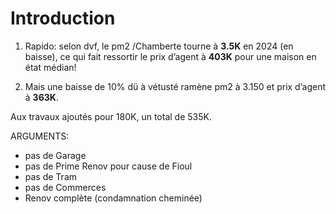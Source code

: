 # Introduction

1. Rapido: selon dvf, le pm2 /Chamberte tourne à **3.5K** en 2024 (en baisse), ce qui fait ressortir le prix d'agent à **403K** pour une maison en état médian!

2. Mais une baisse de 10% dü à vétusté ramène pm2 à 3.150 et prix d'agent à **363K**.

Aux travaux ajoutés pour 180K, un total de 535K.

ARGUMENTS:

- pas de Garage
- pas de Prime Renov pour cause de Fioul
- pas de Tram
- pas de Commerces
- Renov complète (condamnation cheminée)